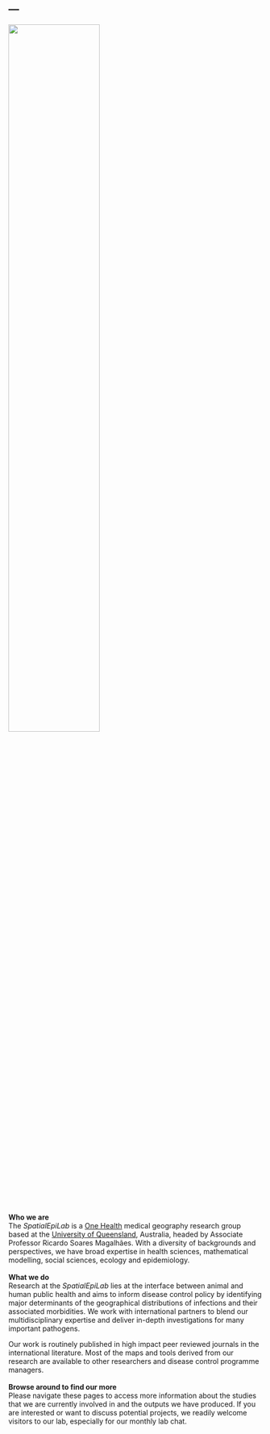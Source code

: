 ---
---

<link rel="stylesheet" href="styles.css" type="text/css">

<img src="images/spatialepi_banner.png" style="width:60%; margin-bottom: 5px" align="top">

<div class = 'col'>**Who we are**
<br>
The *SpatialEpiLab* is a [One Health](https://www.who.int/features/qa/one-health/en/){target="_blank"} medical geography research group based at the [University of Queensland](https://veterinary-science.uq.edu.au/){target="_blank"}, Australia, headed by Associate Professor Ricardo Soares Magalhães. With a diversity of backgrounds and perspectives, we have broad expertise in health sciences, mathematical modelling, social sciences, ecology and epidemiology.
<br>
<br>
**What we do**
<br>
Research at the *SpatialEpiLab* lies at the interface between animal and human public health and aims to inform disease control policy by identifying major determinants of the geographical distributions of infections and their associated morbidities. We work with international partners to blend our multidisciplinary expertise and deliver in-depth investigations for many important pathogens.

Our work is routinely published in high impact peer reviewed journals in the international literature. Most of the maps and tools derived from our research are available to other researchers and disease control programme managers. 
<br>
<br>
**Browse around to find our more**
<br>
Please navigate these pages to access more information about the studies that we are currently involved in and the outputs we have produced. If you are interested or want to discuss potential projects, we readily welcome visitors to our lab, especially for our monthly lab chat.</div>

